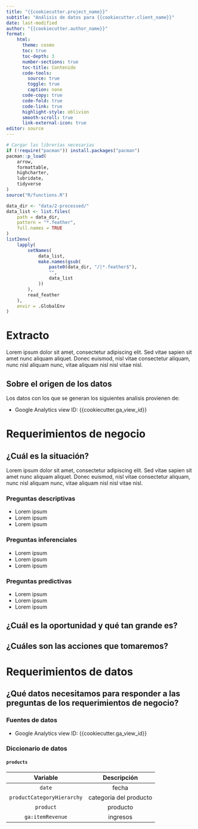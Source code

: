```yaml
---
title: "{{cookiecutter.project_name}}"
subtitle: "Análisis de datos para {{cookiecutter.client_name}}"
date: last-modified
author: "{{cookiecutter.author_name}}"
format:
    html:
      theme: cosmo
      toc: true
      toc-depth: 3
      number-sections: true
      toc-title: Contenido
      code-tools:
        source: true
        toggle: true
        caption: none
      code-copy: true
      code-fold: true
      code-link: true
      highlight-style: oblivion
      smooth-scroll: true
      link-external-icon: true
editor: source
---
```

```r
# Cargar las librerías necesarias
if (!require("pacman")) install.packages("pacman")
pacman::p_load(
    arrow,
    formattable,
    highcharter,
    lubridate,
    tidyverse
)
source("R/functions.R")
```

```r
data_dir <- "data/2-processed/"
data_list <- list.files(
    path = data_dir,
    pattern = "*.feather",
    full.names = TRUE
)
list2env(
    lapply(
        setNames(
            data_list,
            make.names(gsub(
                paste0(data_dir, "/|*.feather$"),
                "",
                data_list
            ))
        ),
        read_feather
    ),
    envir = .GlobalEnv
)
```

# Extracto
Lorem ipsum dolor sit amet, consectetur adipiscing elit. Sed vitae sapien
sit amet nunc aliquam aliquet. Donec euismod, nisl vitae consectetur
aliquam, nunc nisl aliquam nunc, vitae aliquam nisl nisl vitae nisl.

::: {.callout-caution collapse="true"}
## Sobre el origen de los datos

Los datos con los que se generan los siguientes analisis provienen de:

-   Google Analytics view ID: {{cookiecutter.ga_view_id}}
:::


# Requerimientos de negocio
## ¿Cuál es la **situación**?
Lorem ipsum dolor sit amet, consectetur adipiscing elit. Sed vitae
sapien sit amet nunc aliquam aliquet. Donec euismod, nisl vitae
consectetur aliquam, nunc nisl aliquam nunc, vitae aliquam nisl nisl
vitae nisl.

### Preguntas descriptivas
- Lorem ipsum
- Lorem ipsum
- Lorem ipsum

### Preguntas inferenciales
- Lorem ipsum
- Lorem ipsum
- Lorem ipsum

### Preguntas predictivas
- Lorem ipsum
- Lorem ipsum
- Lorem ipsum

## ¿Cuál es la **oportunidad** y qué tan grande es?

## ¿Cuáles son las **acciones** que tomaremos?


# Requerimientos de datos
## ¿Qué datos necesitamos para responder a las preguntas de los **requerimientos de negocio**?
### Fuentes de datos
- Google Analytics view ID: {{cookiecutter.ga_view_id}}

### Diccionario de datos
#### `products`
| Variable | Descripción |
|:--------:|:-----------:|
| `date` | fecha |
| `productCategoryHierarchy` | categoria del producto |
| `product` | producto |
| `ga:itemRevenue` | ingresos |
